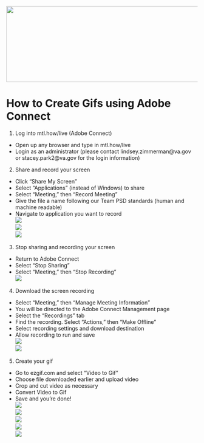 <img src = "https://github.com/lzim/teampsd/blob/teampsd_style/teampsd_logo/team_psd_logo_sm.png"
     height = "200" width = "600">  

# How to Create Gifs using Adobe Connect

1. Log into mtl.how/live (Adobe Connect)
- Open up any browser and type in mtl.how/live
- Login as an administrator (please contact lindsey.zimmerman@va.gov or stacey.park2@va.gov for the login information)

2. Share and record your screen 
- Click "Share My Screen"
- Select "Applications" (instead of Windows) to share
- Select "Meeting," then "Record Meeting"
- Give the file a name following our Team PSD standards (human and machine readable)
- Navigate to application you want to record  
![](https://github.com/lzim/teampsd/blob/master/resources/gif_guide/gif_guide_1.gif)  
![](https://github.com/lzim/teampsd/blob/master/resources/gif_guide/gif_guide_2.gif)  
![](https://github.com/lzim/teampsd/blob/master/resources/gif_guide/gif_guide_3.gif)  


3. Stop sharing and recording your screen
- Return to Adobe Connect
- Select "Stop Sharing"
- Select "Meeting," then "Stop Recording"  
![](https://github.com/lzim/teampsd/blob/master/resources/gif_guide/gif_guide_4.gif)  


4. Download the screen recording
- Select "Meeting," then "Manage Meeting Information"
- You will be directed to the Adobe Connect Management page
- Select the "Recordings" tab
- Find the recording. Select "Actions," then "Make Offline"
- Select recording settings and download destination
- Allow recording to run and save   
![](https://github.com/lzim/teampsd/blob/master/resources/gif_guide/gif_guide_5.gif)  
![](https://github.com/lzim/teampsd/blob/master/resources/gif_guide/gif_guide_6.gif)  

5. Create your gif
- Go to ezgif.com and select "Video to Gif"
- Choose file downloaded earlier and upload video
- Crop and cut video as necessary
- Convert Video to Gif
- Save and you're done!  
![](https://github.com/lzim/teampsd/blob/master/resources/gif_guide/gif_guide_7.gif)  
![](https://github.com/lzim/teampsd/blob/master/resources/gif_guide/gif_guide_8.gif)  
![](https://github.com/lzim/teampsd/blob/master/resources/gif_guide/gif_guide_9.gif)  
![](https://github.com/lzim/teampsd/blob/master/resources/gif_guide/gif_guide_10.gif)  
![](https://github.com/lzim/teampsd/blob/master/resources/gif_guide/gif_guide_11.gif)
